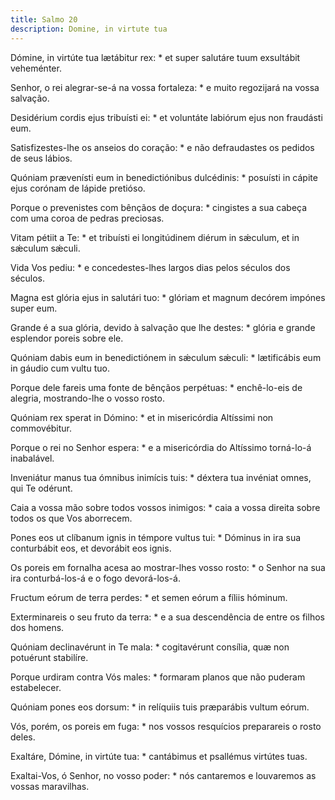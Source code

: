```yaml
---
title: Salmo 20
description: Domine, in virtute tua
---
```


<div class="side-by-side not-content">

Dómine, in virtúte tua lætábitur rex: * et super salutáre tuum exsultábit veheménter.

Senhor, o rei alegrar-se-á na vossa fortaleza: * e muito regozijará na vossa salvação.

Desidérium cordis ejus tribuísti ei: * et voluntáte labiórum ejus non fraudásti eum.

Satisfizestes-lhe os anseios do coração: * e não defraudastes os pedidos de seus lábios.

Quóniam prævenísti eum in benedictiónibus dulcédinis: * posuísti in cápite ejus corónam de lápide pretióso.

Porque o prevenistes com bênçãos de doçura: * cingistes a sua cabeça com uma coroa de pedras preciosas.

Vitam pétiit a Te: * et tribuísti ei longitúdinem diérum in sǽculum, et in sǽculum sǽculi.

Vida Vos pediu: * e concedestes-lhes largos dias pelos séculos dos séculos.

Magna est glória ejus in salutári tuo: * glóriam et magnum decórem impónes super eum.

Grande é a sua glória, devido à salvação que lhe destes: * glória e grande esplendor poreis sobre ele.

Quóniam dabis eum in benedictiónem in sǽculum sǽculi: * lætificábis eum in gáudio cum vultu tuo.

Porque dele fareis uma fonte de bênçãos perpétuas: * enchê-lo-eis de alegria, mostrando-lhe o vosso rosto.

Quóniam rex sperat in Dómino: * et in misericórdia Altíssimi non commovébitur.

Porque o rei no Senhor espera: * e a misericórdia do Altíssimo torná-lo-á inabalável.

Inveniátur manus tua ómnibus inimícis tuis: * déxtera tua invéniat omnes, qui Te odérunt.

Caia a vossa mão sobre todos vossos inimigos: * caia a vossa direita sobre todos os que Vos aborrecem.

Pones eos ut clíbanum ignis in témpore vultus tui: * Dóminus in ira sua conturbábit eos, et devorábit eos ignis.

Os poreis em fornalha acesa ao mostrar-lhes vosso rosto: * o Senhor na sua ira conturbá-los-á e o fogo devorá-los-á.

Fructum eórum de terra perdes: * et semen eórum a fíliis hóminum.

Exterminareis o seu fruto da terra: * e a sua descendência de entre os filhos dos homens.

Quóniam declinavérunt in Te mala: * cogitavérunt consília, quæ non potuérunt stabilíre.

Porque urdiram contra Vós males: * formaram planos que não puderam estabelecer.

Quóniam pones eos dorsum: * in relíquiis tuis præparábis vultum eórum.

Vós, porém, os poreis em fuga: * nos vossos resquícios preparareis o rosto deles.

Exaltáre, Dómine, in virtúte tua: * cantábimus et psallémus virtútes tuas.

Exaltai-Vos, ó Senhor, no vosso poder: * nós cantaremos e louvaremos as vossas maravilhas.

</div>

